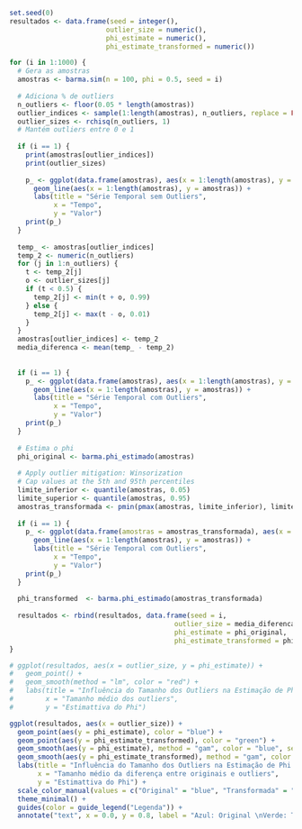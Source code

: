 

```r
set.seed(0)
resultados <- data.frame(seed = integer(),
                        outlier_size = numeric(),
                        phi_estimate = numeric(),
                        phi_estimate_transformed = numeric())

for (i in 1:1000) {
  # Gera as amostras
  amostras <- barma.sim(n = 100, phi = 0.5, seed = i)
  
  # Adiciona % de outliers
  n_outliers <- floor(0.05 * length(amostras))
  outlier_indices <- sample(1:length(amostras), n_outliers, replace = FALSE)
  outlier_sizes <- rchisq(n_outliers, 1)
  # Mantém outliers entre 0 e 1
  
  if (i == 1) {
    print(amostras[outlier_indices])
    print(outlier_sizes)
    
    p_ <- ggplot(data.frame(amostras), aes(x = 1:length(amostras), y = amostras)) +
      geom_line(aes(x = 1:length(amostras), y = amostras)) +
      labs(title = "Série Temporal sem Outliers",
           x = "Tempo",
           y = "Valor")
    print(p_)
  }
  
  temp_ <- amostras[outlier_indices]
  temp_2 <- numeric(n_outliers)
  for (j in 1:n_outliers) {
    t <- temp_2[j]
    o <- outlier_sizes[j]
    if (t < 0.5) {
      temp_2[j] <- min(t + o, 0.99)
    } else {
      temp_2[j] <- max(t - o, 0.01)
    }
  }
  amostras[outlier_indices] <- temp_2
  media_diferenca <- mean(temp_ - temp_2)
  
  
  if (i == 1) {
    p_ <- ggplot(data.frame(amostras), aes(x = 1:length(amostras), y = amostras)) +
      geom_line(aes(x = 1:length(amostras), y = amostras)) +
      labs(title = "Série Temporal com Outliers",
           x = "Tempo",
           y = "Valor")
    print(p_)
  }
  
  # Estima o phi
  phi_original <- barma.phi_estimado(amostras)
  
  # Apply outlier mitigation: Winsorization
  # Cap values at the 5th and 95th percentiles
  limite_inferior <- quantile(amostras, 0.05)
  limite_superior <- quantile(amostras, 0.95)
  amostras_transformada <- pmin(pmax(amostras, limite_inferior), limite_superior)
  
  if (i == 1) {
    p_ <- ggplot(data.frame(amostras = amostras_transformada), aes(x = 1:length(amostras), y = amostras_transformada)) +
      geom_line(aes(x = 1:length(amostras), y = amostras)) +
      labs(title = "Série Temporal com Outliers",
           x = "Tempo",
           y = "Valor")
    print(p_)
  }
  
  phi_transformed  <- barma.phi_estimado(amostras_transformada)
  
  resultados <- rbind(resultados, data.frame(seed = i,
                                         outlier_size = media_diferenca,
                                         phi_estimate = phi_original,
                                         phi_estimate_transformed = phi_transformed ))
}

# ggplot(resultados, aes(x = outlier_size, y = phi_estimate)) +
#   geom_point() +
#   geom_smooth(method = "lm", color = "red") +
#   labs(title = "Influência do Tamanho dos Outliers na Estimação de Phi",
#        x = "Tamanho médio dos outliers",
#        y = "Estimattiva do Phi")

ggplot(resultados, aes(x = outlier_size)) +
  geom_point(aes(y = phi_estimate), color = "blue") +
  geom_point(aes(y = phi_estimate_transformed), color = "green") +
  geom_smooth(aes(y = phi_estimate), method = "gam", color = "blue", se = FALSE) +
  geom_smooth(aes(y = phi_estimate_transformed), method = "gam", color = "green", se = FALSE) +
  labs(title = "Influência do Tamanho dos Outliers na Estimação de Phi (Original vs Transformada)",
       x = "Tamanho médio da diferença entre originais e outliers",
       y = "Estimattiva do Phi") +
  scale_color_manual(values = c("Original" = "blue", "Transformada" = "green")) +
  theme_minimal() +
  guides(color = guide_legend("Legenda")) +
  annotate("text", x = 0.0, y = 0.8, label = "Azul: Original \nVerde: Transformada", hjust = 0)


```

